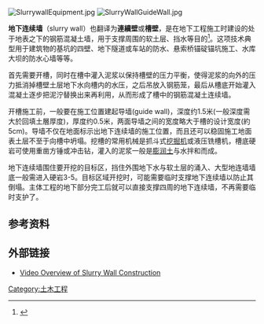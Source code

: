 [[Image:SlurrywallEquipment.jpg|thumb]]
[[Image:SlurryWallGuideWall.jpg|thumb]]
 
'''地下连续墙'''（slurry wall）也翻译为'''連續壁'''或'''槽壁'''，是在地下工程施工时建设的处于地表之下的钢筋混凝土墙，用于支撑周围的软土层、挡水等目的<ref name=GwSlurryWall1994>{{cite news
 |url         = http://www.cee.vt.edu/ewr/environmental/teach/gwprimer/slurry/slurry.html
 |title       = Slurry Walls
 |publisher   = [[Virginia_Tech|Virginia Tech]]
 |date        = 1994
 |accessdate  = 2012-01-05
 |quote       = 
 |page        = 
 |author      = Gutberle
 |deadurl     = yes
 |archiveurl  = https://www.webcitation.org/query?url=http%3A%2F%2Fwww.cee.vt.edu%2Fewr%2Fenvironmental%2Fteach%2Fgwprimer%2Fslurry%2Fslurry.html&date=2012-01-05
 |archivedate = 2012-01-05
}}</ref>。这项技术典型用于建筑物的基坑的四壁、地下隧道或车站的防水、悬索桥锚碇锚坑施工、水库大坝的防水心墙等等。

首先需要开槽，同时在槽中灌入泥浆以保持槽壁的压力平衡，使得泥浆的向外的压力抵消掉槽壁土层地下水向槽内的水压，之后吊放入钢筋笼，最后从槽底开始灌入混凝土逐步把泥泞替换出来再利用，从而形成了槽中的钢筋混凝土连续墙。

开槽施工前，一般要在施工位置建起导墙(guide wall)，深度约1.5米(一般深度需大於回填土層厚度)，厚度约0.5米，两面导墙之间的宽度略大于槽的设计宽度(約5cm)。导墙不仅在地面标示出地下连续墙的施工位置，而且还可以稳固施工地面表土层不至于向槽中坍塌。挖槽的常用机械是抓斗式[[挖掘机|挖掘机]]或液压铣槽机，槽底硬岩可使用重凿方锤或冲击钻，灌入的泥浆一般是[[膨润土|膨润土]]与水拌和而成。

地下连续墙围住要开挖的目标区，挡住外围地下水与软土层的涌入、大型地连墙墙底一般需进入硬岩3-5。目标区域开挖时，可能需要临时支撑地下连续墙以防止其倒塌。主体工程的地下部分完工后就可以直接支撑四周的地下连续墙，不再需要临时支护了。

==参考资料==
<references/>

==外部链接==
*[http://www.youtube.com/watch?v=0rl1DNduT2w Video Overview of Slurry Wall Construction]{{Wayback|url=http://www.youtube.com/watch?v=0rl1DNduT2w |date=20150705025131 }}

{{Authority control}}
[[Category:土木工程|Category:土木工程]]